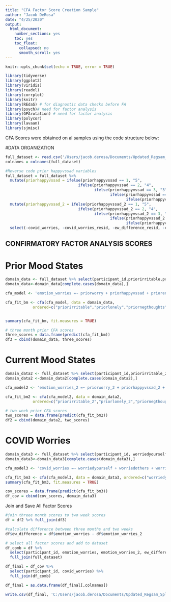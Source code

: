 ```yaml
---
title: "CFA Factor Score Creation Sample"
author: "Jacob DeRosa"
date: "4/25/2020"
output:
  html_document:
    number_sections: yes
    toc: yes
    toc_float:
      collapsed: no
      smooth_scroll: yes
---
```



```r
knitr::opts_chunk$set(echo = TRUE, error = TRUE)
```

```r
library(tidyverse)
library(ggplot2)
library(viridis)
library(readxl)
library(corrplot)
library(knitr)
library(REdaS) # for diagnostic data checks before FA
library(psych)# need for factor analysis
library(GPArotation) # need for factor analysis
library(polycor)
library(lavaan)
library(sjmisc)

```

CFA Scores were obtained on al samples using the code structure below: 

#DATA ORGANIZATION
```r

full_dataset <- read.csv('/Users/jacob.derosa/Documents/Updated_Regsam_Splits/Combined/Adult_UK_C_Final.csv', header = TRUE, sep = ",")[-1]
colnames = colnames(full_dataset)

#Reverse code prior happyvssad variables 
full_dataset = full_dataset %>%
  mutate(priorhappyvssad = ifelse(priorhappyvssad == 1, "5", 
                                ifelse(priorhappyvssad == 2, "4",
                                       ifelse(priorhappyvssad == 3, "3",
                                              ifelse(priorhappyvssad == 4, "2",
                                                     ifelse(priorhappyvssad == 5, "1", NA)))))) %>%
  mutate(priorhappyvssad_2 = ifelse(priorhappyvssad_2 == 1, "5", 
                                ifelse(priorhappyvssad_2 == 2, "4",
                                       ifelse(priorhappyvssad_2 == 3, "3",
                                              ifelse(priorhappyvssad_2 == 4, "2",
                                                     ifelse(priorhappyvssad_2 == 5, "1", NA)))))) %>%
  select(-covid_worries, -covid_worries_resid, -ew_difference_resid, -emotion_worries_resid, -emotion_worries_2_resid, -emotion_worries, -emotion_worries_2, -ew_difference)

```

## CONFIRMATORY FACTOR ANALYSIS SCORES

# Prior Mood States
```r


domain_data <- full_dataset %>% select(participant_id,priorirritable,priorlonely,priornegthoughts, priorfidget, priorfatigue, priorfocus,priorhappyvssad, priorenjoyactivities,priorworry, priorrelaxedvsanxious)
domain_data<-domain_data[complete.cases(domain_data),]

cfa_model <- 'emotion_worries =~ priorworry + priorhappyvssad + priorenjoyactivities + priorrelaxedvsanxious + priorfidget + priorfatigue + priorfocus + priorirritable + priorlonely + priornegthoughts' 

cfa_fit_bm <- cfa(cfa_model, data = domain_data,
            ordered=c("priorirritable","priorlonely","priornegthoughts","priorfidget", "priorfatigue", "priorfocus","priorhappyvssad","priorenjoyactivities","priorworry", "priorrelaxedvsanxious"))


summary(cfa_fit_bm, fit.measures = TRUE)

# three month prior CFA scores 
three_scores = data.frame(predict(cfa_fit_bm))
df3 = cbind(domain_data, three_scores)

```

# Current Mood States 
```r

domain_data2 <- full_dataset %>% select(participant_id,priorirritable_2,priorlonely_2,priornegthoughts_2, priorfidget_2, priorfatigue_2, priorfocus_2,priorhappyvssad_2, priorenjoyactivities_2,priorworry_2, priorrelaxedvsanxious_2)
domain_data2 <-domain_data2[complete.cases(domain_data2),]

cfa_model2 <- 'emotion_worries_2 =~ priorworry_2 + priorhappyvssad_2 + priorenjoyactivities_2 + priorrelaxedvsanxious_2 + priorfidget_2 + priorfatigue_2 + priorfocus_2 + priorirritable_2 + priorlonely_2 + priornegthoughts_2' 

cfa_fit_bm2 <- cfa(cfa_model2, data = domain_data2,
            ordered=c("priorirritable_2","priorlonely_2","priornegthoughts_2","priorfidget_2", "priorfatigue_2", "priorfocus_2","priorhappyvssad_2","priorenjoyactivities_2","priorworry_2", "priorrelaxedvsanxious_2"))

# two week prior CFA scores 
two_scores = data.frame(predict(cfa_fit_bm2))
df2 = cbind(domain_data2, two_scores)

```

# COVID Worries
```r

domain_data3 <- full_dataset %>% select(participant_id, worriedyourself, worriedothers, worriedphysical, worriedmental, readingtalking, hopefullyend)
domain_data3<-domain_data3[complete.cases(domain_data3),]

cfa_model3 <- 'covid_worries =~ worriedyourself + worriedothers + worriedphysical + worriedmental + readingtalking + hopefullyend' 

cfa_fit_bm3 <- cfa(cfa_model3, data = domain_data3, ordered=c("worriedyourself", "worriedothers", "worriedphysical", "worriedmental", "readingtalking", "hopefullyend"))
summary(cfa_fit_bm3, fit.measures = TRUE)

cov_scores = data.frame(predict(cfa_fit_bm3))
df_cov = cbind(cov_scores, domain_data3)

```

Join and Save All Factor Scores 
```r

#join threee month scores to two week scores 
df = df2 %>% full_join(df3)

#calculate difference between three months and two weeks 
df$ew_difference = df$emotion_worries - df$emotion_worries_2

# select all factor scores and add to dataset 
df_comb = df %>%
  select(participant_id, emotion_worries, emotion_worries_2, ew_difference) %>%
  full_join(full_dataset)

df_final = df_cov %>%
  select(participant_id, covid_worries) %>%
  full_join(df_comb)

df_final = as.data.frame(df_final[,colnames])

write.csv(df_final, 'C:/Users/jacob.derosa/Documents/Updated_Regsam_Splits/Combined/Adult_UK_C_Updated.csv')

```
